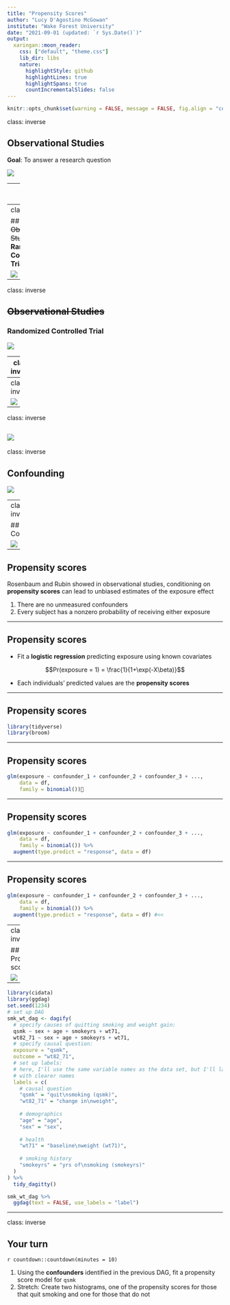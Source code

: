 ```yaml
---
title: "Propensity Scores"
author: "Lucy D'Agostino McGowan"
institute: "Wake Forest University"
date: "2021-09-01 (updated: `r Sys.Date()`)"
output:
  xaringan::moon_reader:
    css: ["default", "theme.css"]
    lib_dir: libs
    nature:
      highlightStyle: github
      highlightLines: true
      highlightSpans: true
      countIncrementalSlides: false
---
```


```r
knitr::opts_chunk$set(warning = FALSE, message = FALSE, fig.align = "center", dpi = 320, fig.height = 4)
```

class: inverse

## Observational Studies

**Goal**: To answer a research question

![](img/obs-studies.png)

---
class: inverse

## Observational Studies

**Goal**: To answer a research question

![](img/obs-studies-2.png)

---
class: inverse

## ~~Observational Studies~~
### **Randomized Controlled Trial**

![](img/randomized.png)

---
class: inverse

## ~~Observational Studies~~
### **Randomized Controlled Trial**

![](img/randomized-2.png)

---
class: inverse

## Observational Studies

![](img/obs-studies-3.png)

---
class: inverse

![](img/trt.png)

---
class: inverse

![](img/trt-conf.png)
---
class: inverse

## Confounding

![](img/conf-2.png)

---
class: inverse

## Confounding

![](img/conf-3.png)

---

## Propensity scores

Rosenbaum and Rubin showed in observational studies, conditioning on **propensity scores** can lead to unbiased estimates of the exposure effect

1. There are no unmeasured confounders
2. Every subject has a nonzero probability of receiving either exposure

---

## Propensity scores

* Fit a **logistic regression** predicting exposure using known covariates

$$Pr(exposure = 1) = \frac{1}{1+\exp(-X\beta)}$$

* Each individuals' predicted values are the **propensity scores**

---

## Propensity scores

```r
library(tidyverse)
library(broom)
```

---

## Propensity scores

```r
glm(exposure ~ confounder_1 + confounder_2 + confounder_3 + ..., 
    data = df,
    family = binomial())
```

---

## Propensity scores

```r
glm(exposure ~ confounder_1 + confounder_2 + confounder_3 + ..., 
    data = df,
    family = binomial()) %>%
  augment(type.predict = "response", data = df) 
```

---

## Propensity scores

```r
glm(exposure ~ confounder_1 + confounder_2 + confounder_3 + ..., 
    data = df,
    family = binomial()) %>%
  augment(type.predict = "response", data = df) #<<
```

---
class: inverse

## Propensity scores

![](img/pscores.png)

---

```r
library(cidata)
library(ggdag)
set.seed(1234)
# set up DAG
smk_wt_dag <- dagify(
  # specify causes of quitting smoking and weight gain:
  qsmk ~ sex + age + smokeyrs + wt71,
  wt82_71 ~ sex + age + smokeyrs + wt71,
  # specify causal question:
  exposure = "qsmk", 
  outcome = "wt82_71",
  # set up labels:
  # here, I'll use the same variable names as the data set, but I'll label them
  # with clearer names
  labels = c(
    # causal question
    "qsmk" = "quit\nsmoking (qsmk)",
    "wt82_71" = "change in\nweight",
    
    # demographics
    "age" = "age",
    "sex" = "sex",
    
    # health
    "wt71" = "baseline\nweight (wt71)",
    
    # smoking history
    "smokeyrs" = "yrs of\nsmoking (smokeyrs)"
  )
) %>% 
  tidy_dagitty()

smk_wt_dag %>% 
  ggdag(text = FALSE, use_labels = "label") 
```

---

class: inverse

## Your turn

`r countdown::countdown(minutes = 10)`

1. Using the **confounders** identified in the previous DAG, fit a propensity score model for `qsmk`
2. Stretch: Create two histograms, one of the propensity scores for those that quit smoking and one for those that do not



